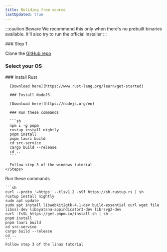 ```yaml
---
title: Buliding from source
lastUpdated: true
---
```



:::caution Beware
We recommend this only when there's no prebuilt binaries available. It'll also try to run the official installer
:::

<Steps>
  ### Step 1
  
  Clone the [GitHub repo](https://github.com/ahqsoftwares/tauri-ahq-store)

  ### Select your OS
  <Tabs>
  <Tab label="Windows">
    <div className="tw-mt-5" />
    <Steps>
      ### Install Rust
      
      [Download here](https://www.rust-lang.org/learn/get-started)
      
      ### Install NodeJS

      [Download here](https://nodejs.org/en)
      
      ### Run these commands

      ```sh
      npm i -g pnpm
      rustup install nightly
      pnpm install
      pnpm tauri build
      cd src-service
      cargo build --release
      cd ..
      ```

      Follow step 3 of the windows tutorial
    </Steps>
  </Tab>
  
  <Tab label="Linux">
    Run these commands
    
    ```sh
    curl --proto '=https' --tlsv1.2 -sSf https://sh.rustup.rs | sh
    rustup install nightly
    sudo apt update
    sudo apt install libwebkit2gtk-4.1-dev build-essential curl wget file libssl-dev libayatana-appindicator3-dev librsvg2-dev
    curl -fsSL https://get.pnpm.io/install.sh | sh -
    pnpm install
    pnpm tauri build
    cd src-service
    cargo build --release
    cd ..
    ```
    Follow step 3 of the linux tutorial
  </Tab>
</Tabs>
</Steps>
